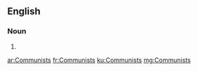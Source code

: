 ==English==

===Noun===
{{head|en|plural}}

# {{plural of|Communist|lang=en}}

[[ar:Communists]]
[[fr:Communists]]
[[ku:Communists]]
[[mg:Communists]]